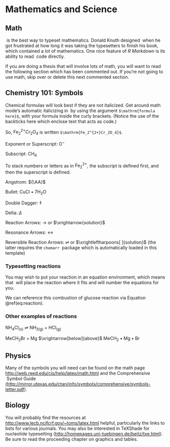 # Mathematics and Science {#math-sci}

<!-- Required to number equations in HTML files -->
<script type="text/x-mathjax-config">
MathJax.Hub.Config({
  TeX: { equationNumbers: { autoNumber: "AMS" } }
});
</script>

## Math

\TeX\ is the best way to typeset mathematics. Donald Knuth designed \TeX\ when he got frustrated at how long it was taking the typesetters to finish his book, which contained a lot of mathematics.  One nice feature of _R Markdown_ is its ability to read \LaTeX\ code directly.

If you are doing a thesis that will involve lots of math, you will want to read the following section which has been commented out. If you're not going to use math, skip over or delete this next commented section.


<!-- MATH and PHYSICS majors: Uncomment the following section -->
<!--
$$\sum_{j=1}^n (\delta\theta_j)^2 \leq {{\beta_i^2}\over{\delta_i^2 + \rho_i^2}}
\left[ 2\rho_i^2 + {\delta_i^2\beta_i^2\over{\delta_i^2 + \rho_i^2}} \right] \equiv \omega_i^2
$$

From Informational Dynamics, we have the following (Dave Braden):

After _n_ such encounters the posterior density for $\theta$ is

$$
\pi(\theta|X_1< y_1,\dots,X_n<y_n) \varpropto \pi(\theta) \prod_{i=1}^n\int_{-\infty}^{y_i}
   \exp\left(-{(x-\theta)^2\over{2\sigma^2}}\right)\ dx
$$

Another equation:

$$\det\left|\,\begin{matrix}%
c_0&c_1\hfill&c_2\hfill&\ldots&c_n\hfill\cr
c_1&c_2\hfill&c_3\hfill&\ldots&c_{n+1}\hfill\cr
c_2&c_3\hfill&c_4\hfill&\ldots&c_{n+2}\hfill\cr
\,\vdots\hfill&\,\vdots\hfill&
  \,\vdots\hfill&&\,\vdots\hfill\cr
c_n&c_{n+1}\hfill&c_{n+2}\hfill&\ldots&c_{2n}\hfill\cr
\end{matrix}\right|>0$$


Lapidus and Pindar, Numerical Solution of Partial Differential Equations in Science and
Engineering.  Page 54

$$
\int_t\left\{\sum_{j=1}^3 T_j \left({d\phi_j\over dt}+k\phi_j\right)-kT_e\right\}w_i(t)\ dt=0,
   \qquad\quad i=1,2,3.
$$

L\&P  Galerkin method weighting functions.  Page 55

$$
\sum_{j=1}^3 T_j\int_0^1\left\{{d\phi_j\over dt} + k\phi_j\right\} \phi_i\ dt
   = \int_{0}^1k\,T_e\phi_idt, \qquad i=1,2,3 $$

Another L\&P (p145)

$$
\int_{-1}^1\!\int_{-1}^1\!\int_{-1}^1 f\big(\xi,\eta,\zeta\big)
   = \sum_{k=1}^n\sum_{j=1}^n\sum_{i=1}^n w_i w_j w_k f\big( \xi,\eta,\zeta\big).
$$

Another L\&P (p126)

$$
\int_{A_e} (\,\cdot\,) dx dy = \int_{-1}^1\!\int_{-1}^1 (\,\cdot\,) \det[J] d\xi d\eta.
$$
-->

## Chemistry 101: Symbols

Chemical formulas will look best if they are not italicized. Get around math mode's automatic italicizing in \LaTeX\ by using the argument `$\mathrm{formula here}$`, with your formula inside the curly brackets.  (Notice the use of the backticks here which enclose text that acts as code.)

So, $\mathrm{Fe_2^{2+}Cr_2O_4}$ is written `$\mathrm{Fe_2^{2+}Cr_2O_4}$`.

<!--
The \noindent command below does what you'd expect:  it forces the current line/paragraph to not indent. This was done here to match the format of the LaTeX thesis PDF.
-->

\noindent Exponent or Superscript: $\mathrm{O^-}$

\noindent Subscript: $\mathrm{CH_4}$

To stack numbers or letters as in $\mathrm{Fe_2^{2+}}$, the subscript is defined first, and then the superscript is defined.

\noindent Angstrom: ${\AA}$

\noindent Bullet: CuCl $\bullet$ $\mathrm{7H_{2}O}$

\noindent Double Dagger: $\ddag$

\noindent Delta: $\Delta$

\noindent Reaction Arrows: $\longrightarrow$ or  $\xrightarrow{solution}$

\noindent Resonance Arrows: $\leftrightarrow$

\noindent Reversible Reaction Arrows: $\rightleftharpoons$ or $\xrightleftharpoons[ ]{solution}$ (the latter requires the `chemarr` \LaTeX\ package which is automatically loaded in this template)

### Typesetting reactions

You may wish to put your reaction in an equation environment, which means that \LaTeX\ will place the reaction where it fits and will number the equations for you. 

\begin{equation}
  \mathrm{C_6H_{12}O_6  + 6O_2} \longrightarrow \mathrm{6CO_2 + 6H_2O}
  \label{eq:reaction}
\end{equation}

We can reference this combustion of glucose reaction via Equation \@ref(eq:reaction).

### Other examples of reactions

$\mathrm{NH_4Cl_{(s)}}$ $\rightleftharpoons$ $\mathrm{NH_{3(g)}+HCl_{(g)}}$

\noindent $\mathrm{MeCH_2Br + Mg}$ $\xrightarrow[below]{above}$ $\mathrm{MeCH_2\bullet Mg \bullet Br}$

## Physics

Many of the symbols you will need can be found on the math page <http://web.reed.edu/cis/help/latex/math.html> and the Comprehensive \LaTeX\ Symbol Guide (<http://mirror.utexas.edu/ctan/info/symbols/comprehensive/symbols-letter.pdf>).

## Biology

You will probably find the resources at <http://www.lecb.ncifcrf.gov/~toms/latex.html> helpful, particularly the links to bsts for various journals. You may also be interested in TeXShade for nucleotide typesetting (<http://homepages.uni-tuebingen.de/beitz/txe.html>).  Be sure to read the proceeding chapter on graphics and tables.

